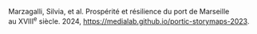Marzagalli, Silvia, et al. Prospérité et résilience du port de Marseille au&nbsp;<span>XVIII</span><sup>e</sup>&nbsp;siècle. 2024, https://medialab.github.io/portic-storymaps-2023.